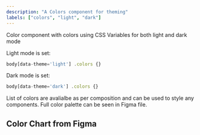 ```yaml
---
description: "A Colors component for theming"
labels: ["colors", "light", "dark"]
---
```



Color component with colors using CSS Variables for both light and dark mode

Light mode is set:

```js
body[data-theme='light'] .colors {}
```

Dark mode is set:

```js
body[data-theme='dark'] .colors {}
```

List of colors are avalialbe as per composition and can be used to style any components. Full color palette can be seen in Figma file.

## Color Chart from Figma

<FigmaEmbed iframeSrc="https://www.figma.com/embed?embed_host=share&url=https%3A%2F%2Fwww.figma.com%2Ffile%2F0EEVmHM5PG37THkzlbanjX%2FColor-Scheme%3Fnode-id%3D0%253A1" />
